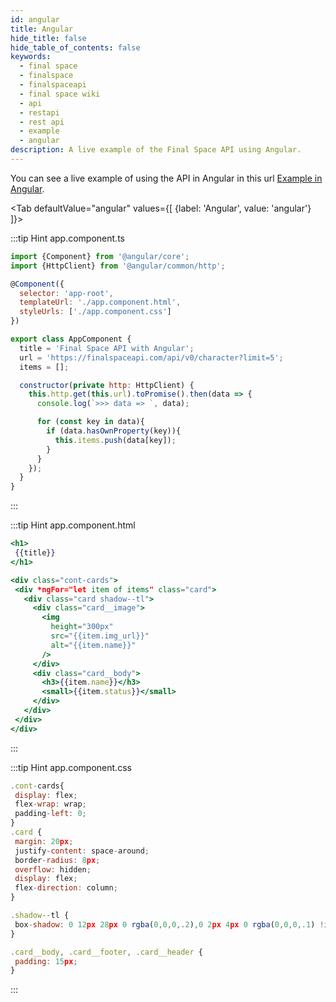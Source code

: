 ```yaml
---
id: angular
title: Angular
hide_title: false
hide_table_of_contents: false
keywords:
  - final space
  - finalspace
  - finalspaceapi
  - final space wiki
  - api
  - restapi
  - rest api
  - example
  - angular
description: A live example of the Final Space API using Angular.
---
```


You can see a live example of using the API in Angular in this url [Example in Angular](https://codesandbox.io/s/final-space-api-with-angular-1mvg2).

<Tab
  defaultValue="angular"
  values={[
    {label: 'Angular', value: 'angular'}
  ]}>

:::tip Hint
app.component.ts
```jsx
import {Component} from '@angular/core';
import {HttpClient} from '@angular/common/http';

@Component({
  selector: 'app-root',
  templateUrl: './app.component.html',
  styleUrls: ['./app.component.css']
})

export class AppComponent {
  title = 'Final Space API with Angular';
  url = 'https://finalspaceapi.com/api/v0/character?limit=5';
  items = [];

  constructor(private http: HttpClient) {
    this.http.get(this.url).toPromise().then(data => {
      console.log(`>>> data => `, data);

      for (const key in data){
        if (data.hasOwnProperty(key)){
          this.items.push(data[key]);
        }
      }
    });
  }
}
```
:::

:::tip Hint
app.component.html
 ```jsx
<h1>
  {{title}}
</h1>

<div class="cont-cards">
  <div *ngFor="let item of items" class="card">
    <div class="card shadow--tl">
      <div class="card__image">
        <img
          height="300px"
          src="{{item.img_url}}"
          alt="{{item.name}}"
        />
      </div>
      <div class="card__body">
        <h3>{{item.name}}</h3>
        <small>{{item.status}}</small>
      </div>
    </div>
  </div>
</div>
```
:::


:::tip Hint
app.component.css
 ```jsx
.cont-cards{
  display: flex;
  flex-wrap: wrap;
  padding-left: 0;
}
.card {
  margin: 20px;
  justify-content: space-around;
  border-radius: 8px;
  overflow: hidden;
  display: flex;
  flex-direction: column;
}

.shadow--tl {
  box-shadow: 0 12px 28px 0 rgba(0,0,0,.2),0 2px 4px 0 rgba(0,0,0,.1) !important;
}

.card__body, .card__footer, .card__header {
  padding: 15px;
}
```
:::

</Tab>
